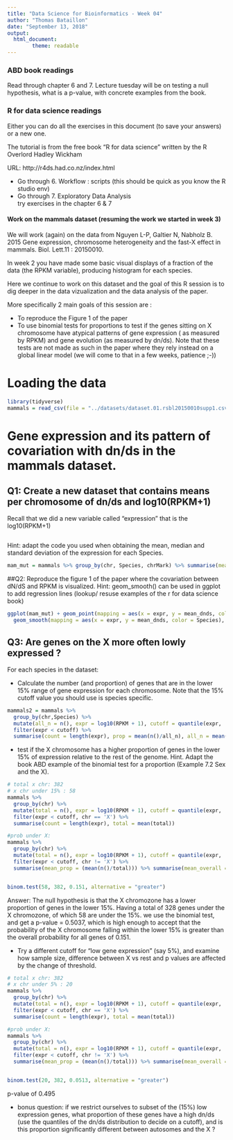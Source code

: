 ---
title: "Data Science for Bioinformatics - Week 04"
author: "Thomas Bataillon"
date: "September 13, 2018"
output:
  html_document:
        theme: readable
---


### ABD book readings ###
Read through chapter 6 and 7. Lecture tuesday will be on testing a null hypothesis, what is a p-value, with concrete examples from the book. 

### R for data science readings #### 

Either you can do all the exercises in this document (to save your answers) or a new one.

The tutorial is from the free book "R for data science" written by the R Overlord Hadley Wickham

URL: http://r4ds.had.co.nz/index.html

- Go through 6. Workflow : scripts (this should be quick as you know the R studio env)
- Go through 7. Exploratory Data Analysis   
try exercises in the chapter 6  & 7  


#### Work on the mammals dataset (resuming the work we started in week 3) 
We will work (again) on the data from 
Nguyen L-P, Galtier N, Nabholz B. 2015 Gene expression, chromosome heterogeneity and the fast-X effect in mammals. Biol. Lett.11 : 20150010.

In week 2 you have made some  basic visual displays of a fraction of the data (the RPKM variable), producing histogram for each species.

Here we continue to work on this dataset and the goal of this R session is to dig deeper in the data vizualization and the data analysis of the paper.

More specifically 2 main goals of this session are :

- To reproduce the Figure 1 of the paper
- To use binomial tests for proportions to test if the genes sitting on X chromosome have atypical patterns of gene expression ( as measured by RPKM) and gene evolution (as measured by dn/ds). Note that these tests are not made as such in the paper where they rely instead on a global linear model (we will come to that in a few weeks, patience ;-))

# Loading the data
```{r}

library(tidyverse)
mammals = read_csv(file = "../datasets/dataset.01.rsbl20150010supp1.csv")

```

# Gene expression and its pattern of covariation with dn/ds in the mammals dataset. 

## Q1: Create a new dataset that contains means per chromosome of dn/ds and log10(RPKM+1)

Recall that we did a new variable called "expression" that is the log10(RPKM+1)

```{r}
```


Hint: adapt the code you used when obtaining the mean, median and standard deviation of the expression for each Species.

```{r}
mam_mut = mammals %>% group_by(chr, Species, chrMark) %>% summarise(mean_dnds = mean(dNdS), expr = mean(log10(RPKM + 1)))

```

##Q2: Reproduce the figure 1 of the paper where the covariation between dN/dS and RPKM is visualized.
Hint: geom_smooth() can be used in ggplot to add regression lines (lookup/ resuse examples of the r for data science book)

```{r}
ggplot(mam_mut) + geom_point(mapping = aes(x = expr, y = mean_dnds, color = Species, shape = chrMark)) + 
  geom_smooth(mapping = aes(x = expr, y = mean_dnds, color = Species), se = FALSE, method = 'lm')

```
## Q3: Are genes on the X more often lowly expressed ?
For each species in the dataset:
 
 * Calculate the number (and proportion) of genes that are in the lower 15% range of gene expression for each chromosome. Note that the 15% cutoff value you should use is species specific.
 
```{r}
mammals2 = mammals %>%
  group_by(chr,Species) %>%
  mutate(all_n = n(), expr = log10(RPKM + 1), cutoff = quantile(expr, .15)) %>%
  filter(expr < cutoff) %>%
  summarise(count = length(expr), prop = mean(n()/all_n), all_n = mean(all_n))
```
 
 
 * test if the X chromosome has a higher proportion of genes in the lower 15% of expression relative to the rest of the genome.  Hint. Adapt the book ABD example of the binomial test for a proportion (Example 7.2 Sex and the X).
 
```{r}
# total x chr: 382
# x chr under 15% : 58
mammals %>%
  group_by(chr) %>%
  mutate(total = n(), expr = log10(RPKM + 1), cutoff = quantile(expr, .15)) %>%
  filter(expr < cutoff, chr == 'X') %>%
  summarise(count = length(expr), total = mean(total))

#prob under X: 
mammals %>%
  group_by(chr) %>%
  mutate(total = n(), expr = log10(RPKM + 1), cutoff = quantile(expr, .15)) %>%
  filter(expr < cutoff, chr != 'X') %>%
  summarise(mean_prop = (mean(n()/total))) %>% summarise(mean_overall = mean(mean_prop))


binom.test(58, 382, 0.151, alternative = "greater")
```
Answer: The null hypothesis is that the X chromozone has a lower proportion of genes in the lower 15%. Having a total of 328 genes under the X chromozone, of which 58 are under the 15%. we use the binomial test, and get a  p-value = 0.5037, which is high enough to accept that the probability of the X chromosome falling within the lower 15% is greater than the overall probability for all genes of 0.151.

 
* Try a different cutoff for "low gene expression" (say 5%), and examine how sample size, difference between X vs rest and p values are affected by the change of threshold.

```{r}
# total x chr: 382
# x chr under 5% : 20
mammals %>%
  group_by(chr) %>%
  mutate(total = n(), expr = log10(RPKM + 1), cutoff = quantile(expr, .05)) %>%
  filter(expr < cutoff, chr == 'X') %>%
  summarise(count = length(expr), total = mean(total))

#prob under X: 
mammals %>%
  group_by(chr) %>%
  mutate(total = n(), expr = log10(RPKM + 1), cutoff = quantile(expr, .05)) %>%
  filter(expr < cutoff, chr != 'X') %>%
  summarise(mean_prop = (mean(n()/total))) %>% summarise(mean_overall = mean(mean_prop))


binom.test(20, 382, 0.0513, alternative = "greater")

```
p-value of 0.495

* bonus question: if we restrict ourselves to subset of the (15%) low expression genes, what proportion of these genes have a high dn/ds (use the quantiles of the dn/ds distribution to decide on a cutoff), and is this proportion significantly different between autosomes and the X ? 

